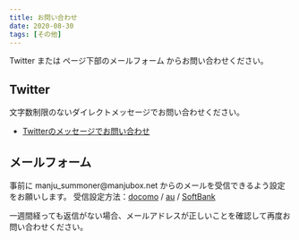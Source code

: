 ```yaml
---
title: お問い合わせ
date: 2020-08-30
tags: [その他]
---
```

Twitter または ページ下部のメールフォーム からお問い合わせください。

## Twitter
文字数制限のないダイレクトメッセージでお問い合わせください。
- [Twitterのメッセージでお問い合わせ](https://twitter.com/messages/compose?recipient_id=315193869&ref_src=twsrc%5Etfw)

## メールフォーム
事前に manju_summoner&#x40;manjubox.net からのメールを受信できるよう設定をお願いします。
受信設定方法：[docomo](https://www.nttdocomo.co.jp/info/spam_mail/spmode/domain/index.html) / [au](https://www.au.com/support/service/mobile/trouble/mail/email/filter/detail/domain/) / [SoftBank](https://www.softbank.jp/mobile/support/mail/antispam/email-i/white/)

一週間経っても返信がない場合、メールアドレスが正しいことを確認して再度お問い合わせください。
<ContactForm/>